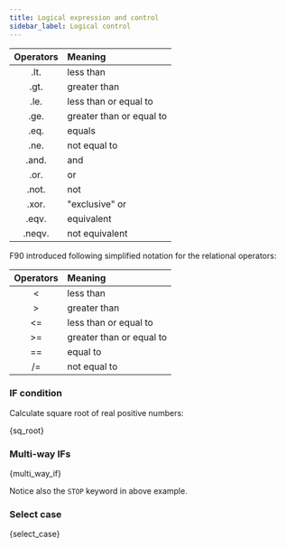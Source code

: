```yaml
---
title: Logical expression and control
sidebar_label: Logical control
---
```


Operators | Meaning
:-------: | :-----------------------
.lt.	  | less than
.gt.	  | greater than
.le.	  | less than or equal to
.ge.	  | greater than or equal to
.eq.	  | equals
.ne.	  | not equal to
.and.	  | and
.or.	  | or
.not.	  | not
.xor.	  | "exclusive" or
.eqv.	  | equivalent
.neqv.    | not equivalent

F90 introduced following simplified notation for the relational operators:

Operators | Meaning
:-------: | :-----------------------
&lt;   	  | less than
&gt;      | greater than
&lt;=     | less than or equal to
&gt;=     | greater than or equal to
==        | equal to
/=        | not equal to

### IF condition
Calculate square root of real positive numbers:


<CodeBlock language="fortran" title="src/06_sq_root.f90" showLineNumbers>{sq_root}</CodeBlock>

### Multi-way IFs


<CodeBlock language="fortran" title="src/06_multi_way_if.f90" showLineNumbers>{multi_way_if}</CodeBlock>

Notice also the `STOP` keyword in above example.

### Select case


<CodeBlock language="fortran" title="src/06_select_case.f90" showLineNumbers>{select_case}</CodeBlock>
